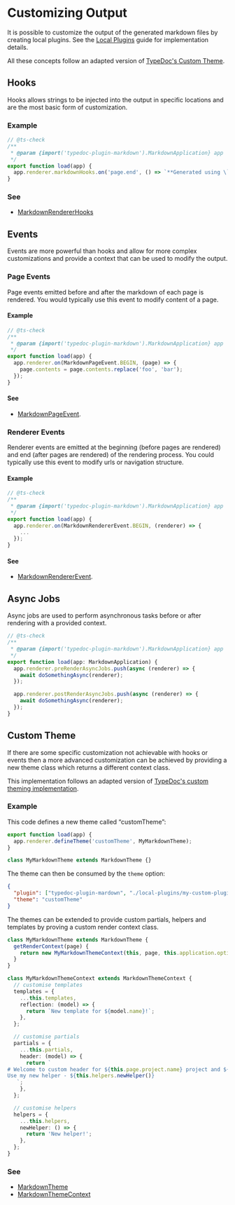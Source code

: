 # Customizing Output

It is possible to customize the output of the generated markdown files by creating local plugins.
See the [Local Plugins](/api-docs/Document.Local-Plugins) guide for implementation details.

All these concepts follow an adapted version of [TypeDoc's Custom Theme](https://typedoc.org/api/documents/Renderer.Custom_Themes.html).

## Hooks

Hooks allows strings to be injected into the output in specific locations and are the most basic form of customization.

### Example

```ts filename="custom-plugin.mjs"
// @ts-check
/**
 * @param {import('typedoc-plugin-markdown').MarkdownApplication} app
 */
export function load(app) {
  app.renderer.markdownHooks.on('page.end', () => `**Generated using \`page.end\` hook**`);
}
```

### See

- [MarkdownRendererHooks](/api-docs/Interface.MarkdownRendererHooks.mdx)

## Events

Events are more powerful than hooks and allow for more complex customizations and provide a context that can be used to modify the output.

### Page Events

Page events emitted before and after the markdown of each page is rendered.
You would typically use this event to modify content of a page.

#### Example

```ts filename="custom-plugin.mjs"
// @ts-check
/**
 * @param {import('typedoc-plugin-markdown').MarkdownApplication} app
 */
export function load(app) {
  app.renderer.on(MarkdownPageEvent.BEGIN, (page) => {
    page.contents = page.contents.replace('foo', 'bar');
  });
}
```

#### See

- [MarkdownPageEvent](/api-docs/Class.MarkdownPageEvent).

### Renderer Events

Renderer events are emitted at the beginning (before pages are rendered) and end (after pages are rendered) of the rendering process.
You could typically use this event to modify urls or navigation structure.

#### Example

```ts filename="custom-plugin.mjs"
// @ts-check
/**
 * @param {import('typedoc-plugin-markdown').MarkdownApplication} app
 */
export function load(app) {
  app.renderer.on(MarkdownRendererEvent.BEGIN, (renderer) => {
    ...
  });
}
```

#### See

- [MarkdownRendererEvent](/api-docs/Class.MarkdownRendererEvent).

## Async Jobs

Async jobs are used to perform asynchronous tasks before or after rendering with a provided context.

```ts filename="custom-plugin.mjs"
// @ts-check
/**
 * @param {import('typedoc-plugin-markdown').MarkdownApplication} app
 */
export function load(app: MarkdownApplication) {
  app.renderer.preRenderAsyncJobs.push(async (renderer) => {
    await doSomethingAsync(renderer);
  });

  app.renderer.postRenderAsyncJobs.push(async (renderer) => {
    await doSomethingAsync(renderer);
  });
}
```

## Custom Theme

If there are some specific customization not achievable with hooks or events then a more advanced customization can be achieved by providing a new theme class which returns a different context class.

This implementation follows an adapted version of [TypeDoc's custom theming implementation](https://github.com/TypeStrong/typedoc/blob/master/internal-docs/custom-themes.md).

### Example

This code defines a new theme called “customTheme”:

```ts
export function load(app) {
  app.renderer.defineTheme('customTheme', MyMarkdownTheme);
}

class MyMarkdownTheme extends MarkdownTheme {}
```

The theme can then be consumed by the `theme` option:

```json filename="typedoc.json"
{
  "plugin": ["typedoc-plugin-mardown", "./local-plugins/my-custom-plugin.js"],
  "theme": "customTheme"
}
```

The themes can be extended to provide custom partials, helpers and templates by proving a custom render context class.

```ts
class MyMarkdownTheme extends MarkdownTheme {
  getRenderContext(page) {
    return new MyMarkdownThemeContext(this, page, this.application.options);
  }
}

class MyMarkdownThemeContext extends MarkdownThemeContext {
  // customise templates
  templates = {
    ...this.templates,
    reflection: (model) => {
      return `New template for ${model.name}!`;
    },
  };

  // customise partials
  partials = {
    ...this.partials,
    header: (model) => {
      return `
# Welcome to custom header for ${this.page.project.name} project and ${model.name} model!
Use my new helper - ${this.helpers.newHelper()}
   `;
    },
  };

  // customise helpers
  helpers = {
    ...this.helpers,
    newHelper: () => {
      return 'New helper!';
    },
  };
}
```

### See

- [MarkdownTheme](/api-docs/Class.MarkdownTheme.mdx)
- [MarkdownThemeContext](/api-docs/Class.MarkdownThemeContext.mdx)
